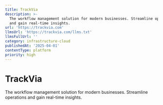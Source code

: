 ```yaml
---
title: TrackVia
description: >-
  The workflow management solution for modern businesses. Streamline operations
  and gain real-time insights.
url: 'https://trackvia.com'
llmsUrl: 'https://trackvia.com/llms.txt'
llmsFullUrl: ''
category: infrastructure-cloud
publishedAt: '2025-04-01'
contentType: platform
priority: high
---
```


# TrackVia

The workflow management solution for modern businesses. Streamline operations and gain real-time insights.
